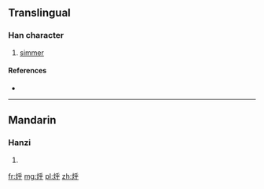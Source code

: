 ==Translingual==

===Han character===
{{Han char|rn=86|rad=火|as=05|sn=9|four=|canj=FHFD}}

# [[simmer]]

====References====
* {{Han ref|kx=0669.101|hdz=32196.050|uh=70C0|ud=28864}}

----

==Mandarin==

===Hanzi===
{{cmn-hanzi|pin=[[hū]] ([[hu1]])|wg=hu<sup>1</sup>}}

# {{defn|lang=cmn|sort=火05}}

[[fr:烀]]
[[mg:烀]]
[[pl:烀]]
[[zh:烀]]